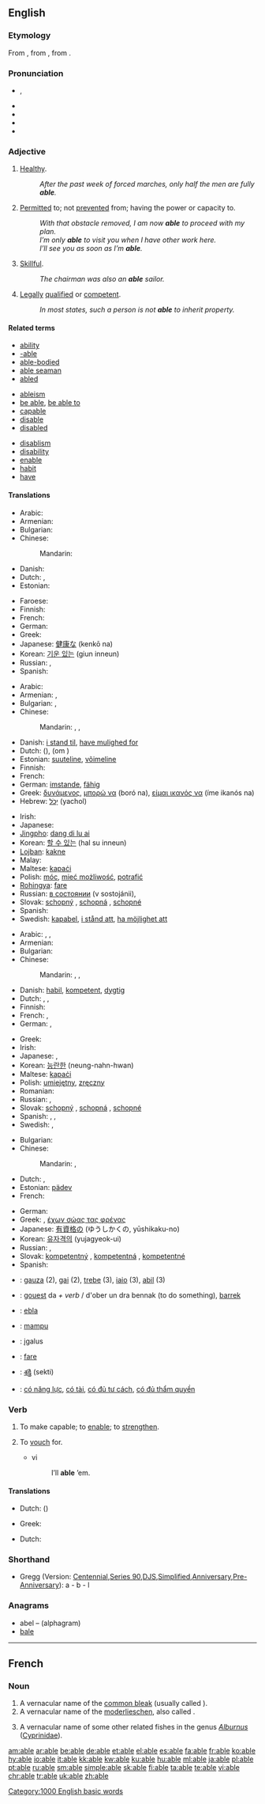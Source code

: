 {{also|-able}}
==English==
{{wikipedia|dab=able}}

{{rank|care|war|short|391|able|five|need|met}}

===Etymology===
From {{etyl|fro}} {{term|habile|lang=fro}}, from {{etyl|la}} {{term|habilis|lang=la}}, from {{term|habeo|habeō|have, hold|lang=la}}.

===Pronunciation===
* {{IPA|/eɪbl̩/|/eɪbəl/}}, {{SAMPA|1=/eIbl=/|2=/eIb@l/}}
* {{audio|en-us-able.ogg|Audio (US)}}
* {{rhymes|eɪbəl}}
* {{hyphenation|a|ble}}
* {{homophones|Abel}}

===Adjective===
{{en-adj|abl|er}}

# {{dated}} [[healthy|Healthy]].
#: ''After the past week of forced marches, only half the men are fully '''able'''.''
# [[permit|Permit]]ted to; not [[prevent]]ed from; having the power or capacity to.
#: ''With that obstacle removed, I am now '''able''' to proceed with my plan.''
#: ''I’m only '''able''' to visit you when I have other work here.''
#: ''I’ll see you as soon as I’m '''able'''.''
# [[skillful|Skillful]].
#: ''The chairman was also an '''able''' sailor.''
# {{legal}} [[legal|Legally]] [[qualify|qualified]] or [[competent]].
#: ''In most states, such a person is not '''able''' to inherit property.''

====Related terms====
{{rfc|sort out between verb and adjective}}
{{top3}}
* [[ability]]
* [[-able]]
* [[able-bodied]]
* [[able seaman]]
* [[abled]]
{{mid3}}
* [[ableism]]
* [[be able]], [[be able to]]
* [[capable]]
* [[disable]]
* [[disabled]]
{{mid3}}
* [[disablism]]
* [[disability]]
* [[enable]]
* [[habit]]
* [[have]]
{{bottom}}

====Translations====
{{trans-top|healthy}}
* Arabic: {{t|ar|صحي|tr=SiHHiy|sc=Arab}}
* Armenian: {{t|hy|պիտանի|tr=pitani|sc=Armn|xs=Armenian}}
* Bulgarian: {{t|bg|здрав|sc=Cyrl}}
* Chinese:
*: Mandarin: {{t|zh|健康|tr=jiànkāng|sc=Hani}}
* Danish: {{t-|da|sund}}
* Dutch: {{t+|nl|gezond}}, {{t-|nl|abel}} {{i|archaic}}
* Estonian: {{t-|et|terve}}
{{trans-mid}}
* Faroese: {{t-|fo|frískur|xs=Faroese}}
* Finnish: {{t+|fi|terve}}
* French: {{t|fr|sain}}
* German: {{t+|de|gesund}}
* Greek: {{t+|el|ικανός|tr=ikanós|sc=Grek}}
* Japanese: [[健康な]] (kenkō na)
* Korean: [[기운 있는]] (giun inneun)
* Russian: {{t+|ru|крепкий|tr=krépkij|sc=Cyrl}},  {{t|ru|здоровый|tr=zdoróvyj|sc=Cyrl}}
* Spanish: {{t+|es|sano}}
{{trans-bottom}}

{{trans-top|permitted to}}
* Arabic: {{t|ar|قادر|tr=qaadir|sc=Arab}}
* Armenian: {{t|hy|ունակ|tr=unak|sc=Armn|xs=Armenian}},  {{t-|hy|կարող|tr=karoġ|sc=Armn|xs=Armenian}}
* Bulgarian: {{t|bg|компетентен|sc=Cyrl}},  {{t|bg|позволен, в състояние да|sc=Cyrl}}
* Chinese:
*: Mandarin: {{t|zh|能|tr=néng|sc=Hani}}, {{t|zh|會|sc=Hani}}, {{t|zh|会|tr=huì|sc=Hani}}
* Danish: [[i stand til]], [[have mulighed for]]
* Dutch: {{t|nl|in staat}} ({{t+|nl|om}}), {{t+|nl|de}} {{t+|nl|mogelijkheid}} {{t+|nl|hebben}} (om {{t+|nl|te}})
* Estonian: [[suuteline]], [[võimeline]]
* Finnish: {{t-|fi|kykenevä}}
* French: {{t+|fr|capable}}
* German: [[imstande]], [[fähig]]
* Greek: [[δυνάμενος]], [[μπορώ να]] (boró na), [[είμαι ικανός να]] (íme ikanós na)
* Hebrew: [[יָכֹל]] (yachol)
{{trans-mid}}
* Irish: {{t-|ga|ábalta|xs=Irish}}
* Japanese: {{t+|ja|できる|tr=dekiru|sc=Jpan}}
* [[Jingpho]]: [[dang di lu ai]]
* Korean: [[할 수 있는]] (hal su inneun)
* [[Lojban]]: [[kakne]]
* Malay: {{t-|ms|dapat|xs=Malay}}
* Maltese: [[kapaċi]]
* Polish: [[móc]], [[mieć możliwość]], [[potrafić]]
* [[Rohingya]]: [[fare]]
* Russian: [[состояние|в состоянии]] (v sostojánii),  {{t|ru|способный|tr=sposóbnyj|sc=Cyrl}}
* Slovak: [[schopný]] {{m}}, [[schopná]] {{f}}, [[schopné]] {{n}}
* Spanish: {{t-|es|capaz}}
* Swedish: [[kapabel]], [[i stånd att]], [[ha möjlighet att]]
{{trans-bottom}}

{{trans-top|skillful}}
* Arabic: {{t|ar|قادر|tr=qaadir|sc=Arab}},  {{t|ar|قدير|tr=qadiir|sc=Arab}}, {{t|ar|بارع|tr=baari`|sc=Arab}}
* Armenian: {{t|hy|ընդունակ|tr=ëndunak|sc=Armn|xs=Armenian}}
* Bulgarian: {{t|bg|способен, умел, годен|sc=Cyrl}}
* Chinese:
*: Mandarin: {{t|zh|能幹|sc=Hani}},  {{t|zh|能干|tr=nénggàn|sc=Hani}},  {{t|zh|得力|tr=délì|sc=Hani}}
* Danish: [[habil]], [[kompetent]], [[dygtig]]
* Dutch: {{t+|nl|competent}}, {{t+|nl|handig}}, {{t+|nl|bedreven}}
* Finnish: {{t-|fi|taitava}}
* French: {{t+|fr|capable}}, {{t+|fr|expérimenté}}
* German: {{t+|de|fähig}}, {{t+|de|tüchtig}}
{{trans-mid}}
* Greek: {{t+|el|ικανός|tr=ikanós|sc=Grek}}
* Irish: {{t-|ga|ábalta|xs=Irish}}
* Japanese: {{t|ja|有能な|tr=yūnō-na|sc=Jpan}},  {{t|ja|腕利きな|tr=udekiki-na|sc=Jpan}}
* Korean: [[능란한]] (neung-nahn-hwan)
* Maltese: [[kapaċi]]
* Polish: [[umiejętny]], [[zręczny]]
* Romanian: {{t+|ro|abil}}
* Russian: {{t|ru|способный|tr=sposóbnyj|sc=Cyrl}},  {{t|ru|умелый|tr=umélyj|sc=Cyrl}}
* Slovak: [[schopný]] {{m}}, [[schopná]] {{f}}, [[schopné]] {{n}}
* Spanish: {{t+|es|diestro}}, {{t-|es|hábil}}, {{t-|es|capaz}}
* Swedish: {{t+|sv|kompetent}}, {{t+|sv|skicklig}}
{{trans-bottom}}

{{trans-top|legally qualified}}
* Bulgarian: {{t|bg|компетентен|sc=Cyrl}}
* Chinese:
*: Mandarin: {{t|zh|有資格|sc=Hani}},  {{t|zh|有资格|tr=yǒu zīgé|sc=Hani}}
* Dutch: {{t+|nl|competent}}, {{t+|nl|in}} {{t|nl|aanmerking}} {{t+|nl|komen|alt=komend}}
* Estonian: [[pädev]]
* French: {{t+|fr|habilité}}
{{trans-mid}}
* German: {{t+|de|kompetent}}
* Greek: {{t|el|αρτιμελής|sc=Grek}}, [[έχων σώας τας φρένας]]
* Japanese: [[有資格の]] (ゆうしかくの, yūshikaku-no)
* Korean: [[유자격의]] (yujagyeok-ui)
* Russian: {{t|ru|компетентный|tr=kompeténtnyj|sc=Cyrl}},  {{t|ru|полноправный|tr=polnoprávnyj|sc=Cyrl}}
* Slovak: [[kompetentný]] {{m}}, [[kompetentná]] {{f}}, [[kompetentné]] {{n}}
* Spanish: {{t-|es|competente}}
{{trans-bottom}}

{{checktrans-top}}
* {{ttbc|Basque}}: [[gauza]] (2), [[gai]] (2), [[trebe]] (3), [[iaio]] (3), [[abil]] (3)
* {{ttbc|Breton}}: [[gouest]] da ''+ verb'' / d'ober un dra bennak (to do something), [[barrek]]
* {{ttbc|Esperanto}}: [[ebla]]
* {{ttbc|Indonesian}}: [[mampu]]
* {{ttbc|Lithuanian}}: įgalus
* {{ttbc|Rohingya}}: [[fare]]
* {{ttbc|Telugu}}: [[శక్తి]] (sekti)
* {{ttbc|Vietnamese}}: [[có năng lực]], [[có tài]], [[có đủ tư cách]], [[có đủ thẩm quyền]]
{{trans-bottom}}

===Verb===
{{en-verb|abl|ing}}

# {{transitive|obsolete}} To make capable; to [[enable]]; to [[strengthen]].
# {{transitive|obsolete}} To [[vouch]] for.
#* {{RQ:Shakespeare Lear|IV}} vi
#*: I’ll '''able''' ’em.

====Translations====
{{trans-top|make capable}}
* Dutch: {{t|nl|in staat stellen}} ({{t+|nl|tot}})
{{trans-mid}}
* Greek: {{t|el|καθιστώ ικανό|sc=Grek}}
{{trans-bottom}}

{{trans-top|vouch for}}
* Dutch: {{t|nl|instaan}} {{t+|nl|voor}}
{{trans-mid}}
{{trans-bottom}}

===Shorthand===
* Gregg (Version: [http://en.wikipedia.org/wiki/Gregg_Shorthand#Centennial_Gregg_Shorthand Centennial],[http://en.wikipedia.org/wiki/Gregg_Shorthand#Series_90_Gregg_Shorthand  Series 90],[http://en.wikipedia.org/wiki/Gregg_Shorthand#Diamond_Jubilee_Gregg_Shorthand  DJS],[http://en.wikipedia.org/wiki/Gregg_Shorthand#Simplified_Gregg_Shorthand Simplified],[http://en.wikipedia.org/wiki/Gregg_Shorthand#Anniversary_Gregg_Shorthand Anniversary],[http://en.wikipedia.org/wiki/Gregg_Shorthand#Pre-Anniversary_Gregg_Shorthand Pre-Anniversary]): a - b - l

===Anagrams===
* abel – (alphagram)
* [[bale]]

[[Category:1000 English basic words]]

----

==French==

===Noun===
{{fr-noun|m}}

# A vernacular name of the [[common bleak]] (usually called {{term|ablette}}).
# A vernacular name of the [[moderlieschen]], also called {{term|able de Heckel}}.
# {{rare|lang=fr}} A vernacular name of some other related fishes in the genus ''[[Alburnus]]'' ([[Cyprinidae]]).

[[am:able]]
[[ar:able]]
[[be:able]]
[[de:able]]
[[et:able]]
[[el:able]]
[[es:able]]
[[fa:able]]
[[fr:able]]
[[ko:able]]
[[hy:able]]
[[io:able]]
[[it:able]]
[[kk:able]]
[[kw:able]]
[[ku:able]]
[[hu:able]]
[[ml:able]]
[[ja:able]]
[[pl:able]]
[[pt:able]]
[[ru:able]]
[[sm:able]]
[[simple:able]]
[[sk:able]]
[[fi:able]]
[[ta:able]]
[[te:able]]
[[vi:able]]
[[chr:able]]
[[tr:able]]
[[uk:able]]
[[zh:able]]